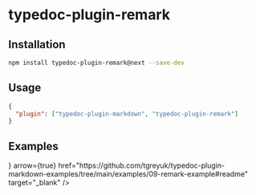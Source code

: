 
# typedoc-plugin-remark

<PackageDescription pjson={pjson} />

## Installation

```sh npm2yarn
npm install typedoc-plugin-remark@next --save-dev
```

## Usage

```json filename="typedoc.json"
{
  "plugin": ["typedoc-plugin-markdown", "typedoc-plugin-remark"]
}
```

## Examples

<Cards num={2}>
  <Cards.Card
    title="View on Github"
    icon={<FontAwesomeIcon icon={faGithub} />}
    arrow={true}
    href="https://github.com/tgreyuk/typedoc-plugin-markdown-examples/tree/main/examples/09-remark-example#readme"
    target="_blank"
  />
</Cards>
